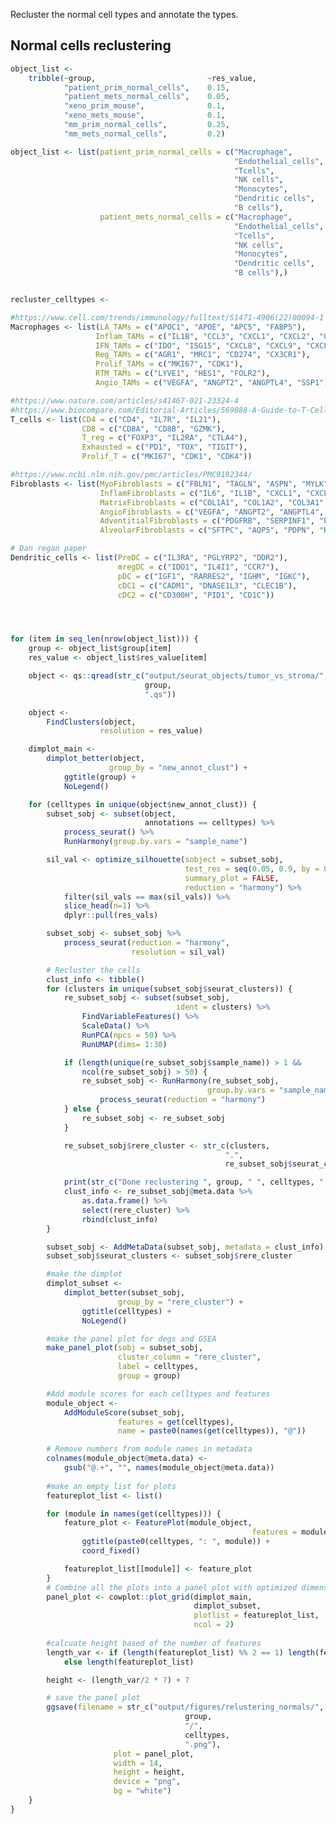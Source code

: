 Recluster the normal cell types and annotate the types.

## Normal cells reclustering

```r

object_list <-
    tribble(~group,                         ~res_value,
            "patient_prim_normal_cells",    0.15,
            "patient_mets_normal_cells",    0.05,
            "xeno_prim_mouse",              0.1,
            "xeno_mets_mouse",              0.1,
            "mm_prim_normal_cells",         0.25,
            "mm_mets_normal_cells",         0.2)

object_list <- list(patient_prim_normal_cells = c("Macrophage",
                                                  "Endothelial_cells",
                                                  "Tcells",
                                                  "NK cells",
                                                  "Monocytes",
                                                  "Dendritic cells",
                                                  "B cells"),
                    patient_mets_normal_cells = c("Macrophage",
                                                  "Endothelial_cells",
                                                  "Tcells",
                                                  "NK cells",
                                                  "Monocytes",
                                                  "Dendritic cells",
                                                  "B cells"),)


recluster_celltypes <- 

#https://www.cell.com/trends/immunology/fulltext/S1471-4906(22)00094-1
Macrophages <- list(LA_TAMs = c("APOC1", "APOE", "APC5", "FABP5"),
                   Inflam_TAMs = c("IL1B", "CCL3", "CXCL1", "CXCL2", "CXCL3", "CXCL5"),
                   IFN_TAMs = c("IDO", "ISG15", "CXCL8", "CXCL9", "CXCL10"),
                   Reg_TAMs = c("AGR1", "MRC1", "CD274", "CX3CR1"),
                   Prolif_TAMs = c("MKI67", "CDK1"),
                   RTM_TAMs = c("LYVE1", "HES1", "FOLR2"),
                   Angio_TAMs = c("VEGFA", "ANGPT2", "ANGPTL4", "SSP1"))

#https://www.nature.com/articles/s41467-021-23324-4
#https://www.biocompare.com/Editorial-Articles/569888-A-Guide-to-T-Cell-Markers/
T_cells <- list(CD4 = c("CD4", "IL7R", "IL21"),
                CD8 = c("CD8A", "CD8B", "GZMK"),
                T_reg = c("FOXP3", "IL2RA", "CTLA4"),
                Exhausted = c("PD1", "TOX", "TIGIT"),
                Prolif_T = c("MKI67", "CDK1", "CDK4"))

#https://www.ncbi.nlm.nih.gov/pmc/articles/PMC9192344/
Fibroblasts <- list(MyoFibroblasts = c("FBLN1", "TAGLN", "ASPN", "MYLK", "WIF1", "ACTA2"),
                    InflamFibroblasts = c("IL6", "IL1B", "CXCL1", "CXCL2", "CXCL3", "CXCL5"),
                    MatrixFibroblasts = c("COL1A1", "COL1A2", "COL3A1", "COL5A1", "COL5A2", "COL6A1"),
                    AngioFibroblasts = c("VEGFA", "ANGPT2", "ANGPTL4", "SSP1"),
                    AdventitialFibroblasts = c("PDGFRB", "SERPINF1", "PI16", "SFRP2"),
                    AlveolarFibroblasts = c("SFTPC", "AQP5", "PDPN", "KRT5"))

# Dan regan paper
Dendritic_cells <- list(PreDC = c("IL3RA", "PGLYRP2", "DDR2"),
                        mregDC = c("IDO1", "IL4I1", "CCR7"),
                        pDC = c("IGF1", "RARRES2", "IGHM", "IGKC"),
                        cDC1 = c("CADM1", "DNASE1L3", "CLEC1B"),
                        cDC2 = c("CD300H", "PID1", "CD1C"))




for (item in seq_len(nrow(object_list))) {
    group <- object_list$group[item]
    res_value <- object_list$res_value[item]

    object <- qs::qread(str_c("output/seurat_objects/tumor_vs_stroma/",
                              group,
                              ".qs"))

    object <- 
        FindClusters(object,
                    resolution = res_value)

    dimplot_main <-
        dimplot_better(object,
                      group_by = "new_annot_clust") +
            ggtitle(group) +
            NoLegend()

    for (celltypes in unique(object$new_annot_clust)) {
        subset_sobj <- subset(object,
                              annotations == celltypes) %>%
            process_seurat() %>%
            RunHarmony(group.by.vars = "sample_name")

        sil_val <- optimize_silhouette(sobject = subset_sobj,
                                       test_res = seq(0.05, 0.9, by = 0.05),
                                       summary_plot = FALSE,
                                       reduction = "harmony") %>%
            filter(sil_vals == max(sil_vals)) %>%
            slice_head(n=1) %>%
            dplyr::pull(res_vals)

        subset_sobj <- subset_sobj %>%
            process_seurat(reduction = "harmony",
                           resolution = sil_val)

        # Recluster the cells
        clust_info <- tibble()
        for (clusters in unique(subset_sobj$seurat_clusters)) {
            re_subset_sobj <- subset(subset_sobj,
                                     ident = clusters) %>%
                FindVariableFeatures() %>%
                ScaleData() %>%
                RunPCA(npcs = 50) %>%
                RunUMAP(dims= 1:30)

            if (length(unique(re_subset_sobj$sample_name)) > 1 &&
                ncol(re_subset_sobj) > 50) {
                re_subset_sobj <- RunHarmony(re_subset_sobj,
                                            group.by.vars = "sample_name") %>%
                    process_seurat(reduction = "harmony")
            } else {
                re_subset_sobj <- re_subset_sobj
            }

            re_subset_sobj$rere_cluster <- str_c(clusters,
                                                ".",
                                                re_subset_sobj$seurat_clusters)

            print(str_c("Done reclustering ", group, " ", celltypes, " ", clusters))
            clust_info <- re_subset_sobj@meta.data %>%
                as.data.frame() %>%
                select(rere_cluster) %>%
                rbind(clust_info)
        }

        subset_sobj <- AddMetaData(subset_sobj, metadata = clust_info)
        subset_sobj$seurat_clusters <- subset_sobj$rere_cluster

        #make the dimplot
        dimplot_subset <- 
            dimplot_better(subset_sobj,
                        group_by = "rere_cluster") +
                ggtitle(celltypes) +
                NoLegend()

        #make the panel plot for degs and GSEA
        make_panel_plot(sobj = subset_sobj,
                        cluster_column = "rere_cluster",
                        label = celltypes,
                        group = group)

        #Add module scores for each celltypes and features
        module_object <-
            AddModuleScore(subset_sobj,
                        features = get(celltypes),
                        name = paste0(names(get(celltypes)), "@"))

        # Remove numbers from module names in metadata
        colnames(module_object@meta.data) <-
            gsub("@.+", "", names(module_object@meta.data))
        
        #make an empty list for plots
        featureplot_list <- list()

        for (module in names(get(celltypes))) {
            feature_plot <- FeaturePlot(module_object,
                                                      features = module) +
                ggtitle(paste0(celltypes, ": ", module)) +
                coord_fixed()

            featureplot_list[[module]] <- feature_plot
        }
        # Combine all the plots into a panel plot with optimized dimensions
        panel_plot <- cowplot::plot_grid(dimplot_main,
                                         dimplot_subset,
                                         plotlist = featureplot_list,
                                         ncol = 2)
        
        #calcuate height based of the number of features
        length_var <- if (length(featureplot_list) %% 2 == 1) length(featureplot_list) + 1 
            else length(featureplot_list)

        height <- (length_var/2 * 7) + 7

        # save the panel plot
        ggsave(filename = str_c("output/figures/relustering_normals/",
                                       group,
                                       "/",
                                       celltypes,
                                       ".png"),
                       plot = panel_plot,
                       width = 14,
                       height = height,
                       device = "png",
                       bg = "white")
    }
}



```